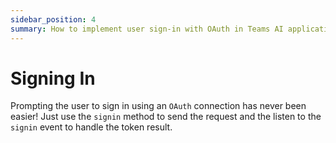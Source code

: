 ```yaml
---
sidebar_position: 4
summary: How to implement user sign-in with OAuth in Teams AI applications using the built-in signin method.
---
```



# Signing In

Prompting the user to sign in using an `OAuth` connection has
never been easier! Just use the `signin` method to send the request
and the listen to the `signin` event to handle the token result.

<FileCodeBlock
    lang="typescript"
    src="/generated-snippets/ts/index.snippet.auth-signin.ts"
/>